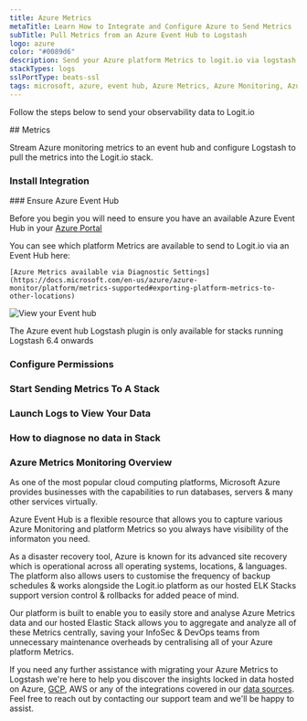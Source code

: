 ```yaml
---
title: Azure Metrics
metaTitle: Learn How to Integrate and Configure Azure to Send Metrics
subTitle: Pull Metrics from an Azure Event Hub to Logstash
logo: azure
color: "#0089d6"
description: Send your Azure platform Metrics to logit.io via logstash using the instructions below and begin searching your data
stackTypes: logs
sslPortType: beats-ssl
tags: microsoft, azure, event hub, Azure Metrics, Azure Monitoring, Azure Diagnostics, Azure Insights, Azure Management, Azure Integration
---
```


Follow the steps below to send your observability data to Logit.io

<Steps>
  ## Metrics

  Stream Azure monitoring metrics to an event hub and configure Logstash to pull the metrics into the Logit.io stack.
  
  ### Install Integration
  <InstallIntegration/>
  ### Ensure Azure Event Hub

  Before you begin you will need to ensure you have an available Azure Event Hub in your [Azure Portal](https://portal.azure.com/)

  <Callout type="info">
    You can see which platform Metrics are available to send to Logit.io via an Event Hub here:
    
    [Azure Metrics available via Diagnostic Settings](https://docs.microsoft.com/en-us/azure/azure-monitor/platform/metrics-supported#exporting-platform-metrics-to-other-locations)
  </Callout>

  ![View your Event hub](@/images/integrations/azure-container-activity-logs/container_activity_logs_step_event_hub.png)

  <Callout type="info">
    The Azure event hub Logstash plugin is only available for stacks running Logstash 6.4 onwards
  </Callout>

  ### Configure Permissions

  <AzureConfiguration />

  ### Start Sending Metrics To A Stack

  <AzureInput stackType="logs" utmMedium="logs" utmCampaign="azuremetrics" type="azure_metrics" input="azure" buttonText="Azure Event Hub"/>

  ### Launch Logs to View Your Data

  <LaunchVisualizer type="logs" />

  ### How to diagnose no data in Stack

  <DiagnoseNoData />

</Steps>

### Azure Metrics Monitoring Overview

As one of the most popular cloud computing platforms, Microsoft Azure provides businesses with the capabilities to run databases, 
servers & many other services virtually.

Azure Event Hub is a flexible resource that allows you to capture various Azure Monitoring and platform Metrics so you always have 
visibility of the informaton you need. 

As a disaster recovery tool, Azure is known for its advanced site recovery which is operational across all operating systems, 
locations, & languages. The platform also allows users to customise the frequency of backup schedules & works alongside the Logit.io 
platform as our hosted ELK Stacks support version control & rollbacks for added peace of mind.

Our platform is built to enable you to easily store and analyse Azure Metrics data and our hosted Elastic Stack allows you to aggregate 
and analyze all of these Metrics centrally, saving your InfoSec & DevOps teams from unnecessary maintenance overheads by centralising 
all of your Azure platform Metrics.

If you need any further assistance with migrating your Azure Metrics to Logstash we're here to help you discover the insights locked 
in data hosted on Azure, [GCP](/integrations/google-cloud-operations), AWS or any of the integrations covered in our 
[data sources](/integrations/). Feel free to reach out by contacting our 
support team <IntercomButton text="via live chat" /> and we'll be happy to assist.

